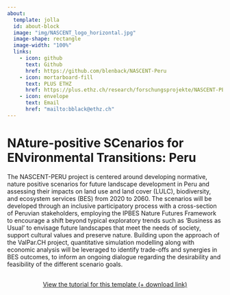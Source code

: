 ```yaml
---
about:
  template: jolla
  id: about-block
  image: "img/NASCENT_logo_horizontal.jpg"
  image-shape: rectangle
  image-width: "100%"
  links:
    - icon: github
      text: Github
      href: https://github.com/blenback/NASCENT-Peru
    - icon: mortarboard-fill
      text: PLUS ETHZ
      href: https://plus.ethz.ch/research/forschungsprojekte/NASCENT-PERU.html/
    - icon: envelope
      text: Email
      href: "mailto:bblack@ethz.ch"
---
```


::: {#about-block}
:::

# NAture-positive SCenarios for ENvironmental Transitions: Peru

The NASCENT-PERU project is centered around developing normative, nature positive scenarios for future landscape development in Peru and assessing their impacts on land use and land cover (LULC), biodiversity, and ecosystem services (BES) from 2020 to 2060. The scenarios will be developed through an inclusive participatory process with a cross-section of Peruvian stakeholders, employing the IPBES Nature Futures Framework to encourage a shift beyond typical exploratory trends such as ‘Business as Usual’ to envisage future landscapes that meet the needs of society, support cultural values and preserve nature. Building upon the approach of the ValPar.CH project, quantitative simulation modelling along with economic analysis will be leveraged to identify trade-offs and synergies in BES outcomes, to inform an ongoing dialogue regarding the desirability and feasibility of the different scenario goals.


```{=html}
<div  style="margin: 30px; text-align: center;">
<a class="btn btn-primary" href="https://www.marvinschmitt.com/blog/website-tutorial-quarto/" role="button" target="_blank" style="padding: 15px 30px;">View the tutorial for this template (+ download link)</a>
</div>
```

